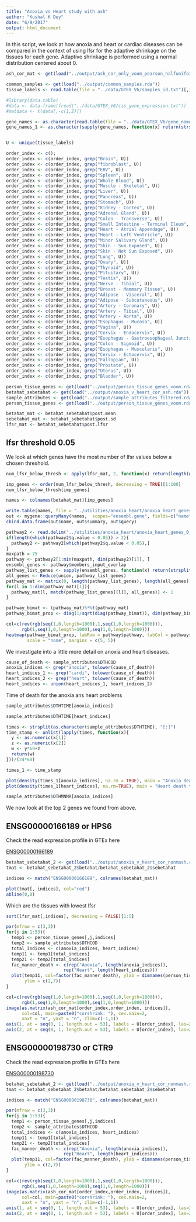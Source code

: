 ```yaml
---
title: "Anoxia vs Heart study with ash"
author: "Kushal K Dey"
date: "6/9/2017"
output: html_document
---
```


In this script, we look at how anoxia and heart or cardiac diseases can be compared in the context of using lfsr for the adaptive shrinkage on the tissues for each gene. Adaptive shrinkage is performed using a normal distribution centered about 0. 

```r
ash_cor_mat <- get(load("../output/ash_cor_only_voom_pearson_halfuniform_gtex_tissues.rda"))
```

```r
common_samples <- get(load("../output/common_samples.rda"))
tissue_labels <- read.table(file = "../data/GTEX_V6/samples_id.txt")[,3]

#library(data.table)
#data <- data.frame(fread("../data/GTEX_V6/cis_gene_expression.txt"))
#matdata <- t(data[,-c(1,2)])

gene_names <- as.character(read.table(file = "../data/GTEX_V6/gene_names_GTEX_V6.txt")[,1])
gene_names_1 <- as.character(sapply(gene_names, function(x) return(strsplit(x, "[.]")[[1]][1])))


U <- unique(tissue_labels)
```

```r
order_index <- c();
order_index <- c(order_index, grep("Brain", U))
order_index <- c(order_index, grep("fibroblast", U))
order_index <- c(order_index, grep("EBV", U))
order_index <- c(order_index, grep("Spleen", U))
order_index <- c(order_index, grep("Whole Blood", U))
order_index <- c(order_index, grep("Muscle - Skeletal", U))
order_index <- c(order_index, grep("Liver", U))
order_index <- c(order_index, grep("Pancreas", U))
order_index <- c(order_index, grep("Stomach", U))
order_index <- c(order_index, grep("Kidney - Cortex", U))
order_index <- c(order_index, grep("Adrenal Gland", U))
order_index <- c(order_index, grep("Colon - Transverse", U))
order_index <- c(order_index, grep("Small Intestine - Terminal Ileum", U))
order_index <- c(order_index, grep("Heart - Atrial Appendage", U))
order_index <- c(order_index, grep("Heart - Left Ventricle", U))
order_index <- c(order_index, grep("Minor Salivary Gland", U))
order_index <- c(order_index, grep("Skin - Sun Exposed", U))
order_index <- c(order_index, grep("Skin - Not Sun Exposed", U))
order_index <- c(order_index, grep("Lung", U))
order_index <- c(order_index, grep("Ovary", U))
order_index <- c(order_index, grep("Thyroid", U))
order_index <- c(order_index, grep("Pituitary", U))
order_index <- c(order_index, grep("Testis", U))
order_index <- c(order_index, grep("Nerve - Tibial", U))
order_index <- c(order_index, grep("Breast - Mammary Tissue", U))
order_index <- c(order_index, grep("Adipose - Visceral", U))
order_index <- c(order_index, grep("Adipose - Subcutaneous", U))
order_index <- c(order_index, grep("Artery - Coronary", U))
order_index <- c(order_index, grep("Artery - Tibial", U))
order_index <- c(order_index, grep("Artery - Aorta", U))
order_index <- c(order_index, grep("Esophagus - Mucosa", U))
order_index <- c(order_index, grep("Vagina", U))
order_index <- c(order_index, grep("Cervix - Endocervix", U))
order_index <- c(order_index, grep("Esophagus - Gastroesophageal Junction", U))
order_index <- c(order_index, grep("Colon - Sigmoid", U))
order_index <- c(order_index, grep("Esophagus - Muscularis", U))
order_index <- c(order_index, grep("Cervix - Ectocervix", U))
order_index <- c(order_index, grep("Fallopian", U))
order_index <- c(order_index, grep("Prostate", U))
order_index <- c(order_index, grep("Uterus", U))
order_index <- c(order_index, grep("Bladder", U))
```


```r
person_tissue_genes <- get(load("../output/person_tissue_genes_voom.rda"))
betahat_sebetahat <- get(load("../output/anoxia_v_heart_cor_ash.rda"))
sample_attributes <- get(load("../output/sample_attributes_filtered.rda"))
person_tissue_genes <- get(load("../output/person_tissue_genes_voom.rda"))
```

```r
betahat_mat <- betahat_sebetahat$post.mean
sebetahat_mat <- betahat_sebetahat$post.sd
lfsr_mat <- betahat_sebetahat$post.lfsr
```

##  lfsr threshold 0.05

We look at which genes have the most number of lfsr values below a chosen threshold.

```r
num_lfsr_below_thresh <- apply(lfsr_mat, 2, function(x) return(length(which(x < 0.05))))

imp_genes <- order(num_lfsr_below_thresh, decreasing = TRUE)[1:100]
num_lfsr_below_thresh[imp_genes]

names <- colnames(betahat_mat)[imp_genes]
```

```r
write.table(names, file = "../utilities/anoxia_heart/anoxia_heart_genes_ash_0_05.txt", quote = FALSE, row.names = FALSE, col.names = FALSE)
out <- mygene::queryMany(names,  scopes="ensembl.gene", fields=c("name", "summary"), species="human");
cbind.data.frame(out$name, out$summary, out$query)
```

```r
pathway2 <- read.delim("../utilities/anoxia_heart/anoxia_heart_genes_0_05_pathways.tab")
if(length(which(pathway2$q.value < 0.05)) > 2){
  pathway2 <- pathway2[which(pathway2$q.value < 0.05),]
}
maxpath = 75
pathway <- pathway2[1:min(maxpath, dim(pathway2)[1]), ]
ensembl_genes <- pathway$members_input_overlap
pathway_list_genes <- sapply(ensembl_genes, function(x) return(strsplit(as.character(x), "; ")))
all_genes <- Reduce(union, pathway_list_genes)
pathway_mat <- matrix(0, length(pathway_list_genes), length(all_genes))
for(l in 1:dim(pathway_mat)[1]){
  pathway_mat[l, match(pathway_list_genes[[l]], all_genes)] <- 1
}

pathway_bimat <- (pathway_mat)%*%t(pathway_mat)
pathway_bimat_prop <- diag(1/sqrt(diag(pathway_bimat)), dim(pathway_bimat)[1]) %*% pathway_bimat %*% diag(1/sqrt(diag(pathway_bimat)), dim(pathway_bimat)[1])

col=c(rev(rgb(seq(1,0,length=1000),1,seq(1,0,length=1000))),
      rgb(1,seq(1,0,length=1000),seq(1,0,length=1000)))
heatmap(pathway_bimat_prop, labRow = pathway$pathway, labCol = pathway$pathway, cexRow = 0.3, cexCol = 0.3, col = col, zlim = c(-1,1),
        scale = "none", margins = c(5, 5))
```

We investigate into a little more detail on anoxia and heart diseases.

```r
cause_of_death <- sample_attributes$DTHCOD
anoxia_indices <- grep("anoxia", tolower(cause_of_death))
heart_indices_1 <- grep("cardi", tolower(cause_of_death))
heart_indices_2 <- grep("heart", tolower(cause_of_death))
heart_indices <- union(heart_indices_1, heart_indices_2)
```

Time of death for the anoxia ans heart problems
```r
sample_attributes$DTHTIME[anoxia_indices]
```

```r
sample_attributes$DTHTIME[heart_indices]
```

```r
times <- strsplit(as.character(sample_attributes$DTHTIME), "[:]")
time_stamp <- unlist(lapply(times, function(x){
  y <- as.numeric(x[1])
  z <- as.numeric(x[2])
  w <- y*60+z
  return(w)
}))/(24*60)

times_1 <- time_stamp
```

```r
plot(density(times_1[anoxia_indices], na.rm = TRUE), main = "Anoxia death times distribution")
plot(density(times_1[heart_indices], na.rm=TRUE), main = "Heart death times distribution")
```

```r
sample_attributes$DTHMNNR[anoxia_indices]
```

We now look at the top 2 genes we found from above.

## ENSG00000166189 or HPS6

Check the read expression profile in GTEx here 

[ENSG00000166189](https://gtexportal.org/home/gene/ENSG00000166189)

```r
betahat_sebetahat_2 <- get(load("../output/anoxia_v_heart_cor_nonmash.rda"))
tmat <- betahat_sebetahat_2$betahat/betahat_sebetahat_2$sebetahat
```

```r
indices <- match("ENSG00000166189", colnames(betahat_mat))
```


```r
plot(tmat[, indices], col="red")
abline(0,0)
```

Which are the tissues with lowest lfsr 

```r
sort(lfsr_mat[,indices], decreasing = FALSE)[1:5]
```

```r
par(mfrow = c(3,3))
for(j in 1:53){
  temp1 <- person_tissue_genes[,j,indices]
  temp2 <- sample_attributes$DTHCOD
  total_indices <- c(anoxia_indices, heart_indices)
  temp11 <- temp1[total_indices]
  temp21 <- temp2[total_indices]
  fac_manner_death <- c(rep("Anoxia", length(anoxia_indices)),
                      rep("Heart", length(heart_indices)))
  plot(temp11, col=factor(fac_manner_death), ylab = dimnames(person_tissue_genes)[[2]][j],
       ylim = c(2,7))
}
```

```r
col=c(rev(rgb(seq(1,0,length=1000),1,seq(1,0,length=1000))),
      rgb(1,seq(1,0,length=1000),seq(1,0,length=1000)))
image(as.matrix(ash_cor_mat[order_index,order_index, indices]),
      col=col, main=paste0("corshrink: "), cex.main=2,
      xaxt = "n", yaxt = "n", zlim=c(-1,1))
axis(1, at = seq(0, 1, length.out = 53), labels = U[order_index], las=2, cex.axis = 0.5)
axis(2, at = seq(0, 1, length.out = 53), labels = U[order_index], las=2, cex.axis = 0.5)
```

## ENSG00000198730 or CTR9

Check the read expression profile in GTEx here 

[ENSG00000198730](https://gtexportal.org/home/gene/ENSG00000198730)

```r
betahat_sebetahat_2 <- get(load("../output/anoxia_v_heart_cor_nonmash.rda"))
tmat <- betahat_sebetahat_2$betahat/betahat_sebetahat_2$sebetahat
```

```r
indices <- match("ENSG00000198730", colnames(betahat_mat))
```


```r
par(mfrow = c(3,3))
for(j in 1:53){
  temp1 <- person_tissue_genes[,j,indices]
  temp2 <- sample_attributes$DTHCOD
  total_indices <- c(anoxia_indices, heart_indices)
  temp11 <- temp1[total_indices]
  temp21 <- temp2[total_indices]
  fac_manner_death <- c(rep("Anoxia", length(anoxia_indices)),
                      rep("Heart", length(heart_indices)))
  plot(temp11, col=factor(fac_manner_death), ylab = dimnames(person_tissue_genes)[[2]][j],
       ylim = c(2,7))
}
```

```r
col=c(rev(rgb(seq(1,0,length=1000),1,seq(1,0,length=1000))),
      rgb(1,seq(1,0,length=1000),seq(1,0,length=1000)))
image(as.matrix(ash_cor_mat[order_index,order_index, indices]),
      col=col, main=paste0("corshrink: "), cex.main=2,
      xaxt = "n", yaxt = "n", zlim=c(-1,1))
axis(1, at = seq(0, 1, length.out = 53), labels = U[order_index], las=2, cex.axis = 0.5)
axis(2, at = seq(0, 1, length.out = 53), labels = U[order_index], las=2, cex.axis = 0.5)
```

